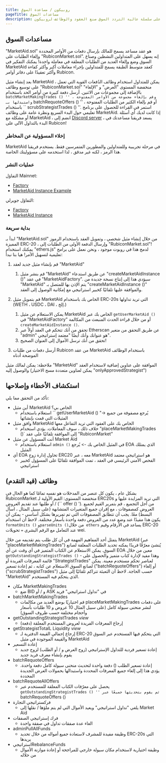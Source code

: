 ```yaml
---
title: روبيكون / مساعدة السوق
pageTitle: مساعدات السوق
description: على سلسلة عالية التردد السوق صنع العقود والوظائف لروبيكون
---
```


## مساعدات السوق

"MarketAid.sol" هو عقد مساعد يسمح للمالك بإرسال دفعات من الأوامر المحددة وإلغاء الطلبات على "RubiconMarket.sol". إنه يسهل على المتداولين النشطين وصناع السوق وضع وإلغاء العديد من الطلبات المعلقة في معاملة واحدة! يمكنك التفكير في MarketAid كعقد متوسط ​​الطبقة يسمح للمتداولين بإجراء معاملات أكبر وأكثر كفاءة وأكثر تعقيدًا على دفاتر أوامر Rubicon.

بعد إنشاء مثيل MarketAid ، يمكن للمتداول استخدام وظائف الدُفعات القوية التي تعمل على توسيع وظائف "RubiconMarket.sol" منخفضة المستوى "العرض" و "الإلغاء" بالإضافة إلى مجموعات من الاثنين. أرسل دفعة كبيرة من أوامر الحد باستخدام `` batchMarketMakingTrades () '' ، وقم بإلغاء مجموعة من الأوامر المفتوحة واستبدلها بـ `` batchRequoteOffers () '' ، أو قم بإلغاء الكثير من الطلبات المفتوحة باستخدام `` scrubStrategistTrades () ''. استمر في القراءة للحصول على برنامج تعليمي حول البدء السريع ونظرة عامة على وظائف MarketAid. إذا كانت لديك أي أسئلة أو مشكلة مع MarketAid ، انضم إلى [Discord server](https://discord.com/invite/E7pS24J) ، يسعد فريقنا مساعدتك في البدء بالتداول الآلي على Rubicon!

### إخلاء المسؤولية عن المخاطر

MarketAid في مرحلة تجريبية وللمتداولين والمطورين المتمرسين فقط. يستخدم فريقنا هذا الرمز ، لكنه غير مدقق ، لذا استخدمه على مسؤوليتك الخاصة.

### عمليات النشر

التفاؤل Mainnet:

- [Factory](https://optimistic.etherscan.io/address/0x267D94C6e67e4436EFfE092b08d040cFF36B2DA7)
- [MarketAid Instance Example](https://optimistic.etherscan.io/address/0x40e20121f46237Ae5d6822fd75847CedD17c449F)

التفاؤل جويرلي:

- [Factory](https://goerli-optimism.etherscan.io/address/0x6838dd21aa01Bde8E600d499A95f9AE02f2bB376)
- [MarketAid Instance](https://goerli-optimism.etherscan.io/address/0xd3757c79df77cfac54501b5dadf7ec47a38e1a65)

### بداية سريعة

ابدأ بـ "MarketAid.sol" من خلال إنشاء مثيل شخصي ، وتمويل العقد باستخدام الرموز المميزة ERC-20 ، وإرسال الدفعة الأولى من الطلبات إلى "RubiconMarket.sol"! يمكنك استخدام "ethers.js" لدمج هذا في روبوت موجود ، ونحن نعمل على برامج تعليمية لتسهيل الأمر! هيا بنا نبدأ:

1. قم بإنشاء مثيل جديد لعقد "MarketAid"
   1. قم بنشر مثيل "MarketAid" عن طريق استدعاء "createMarketAidInstance ()" في عقد "MarketAidFactory". سيؤدي هذا إلى إنتاج نسخة جديدة من "MarketAid" يتم الإذن بها للمتصل بـ "createMarketAidInstance ()" والموافقة عليها تلقائيًا كخبير استراتيجي مع إمكانية الوصول إلى العقد.
2. قم بتمويل مثيل MarketAid الخاص بك باستخدام ERC-20s التي تريد تداولها (WETH ، USDC ، DAI ، إلخ.)

   1. يمكن الاستعلام عن مثيل MarketAid الخاص بك عبر `getUserMarketAid ()` في "MarketAidFactory" أو من خلال قراءة الحدث المنبعث من المكالمة `createMarketAidInstance ()`.
   2. تحقق من أنك تتحكم في العقد أولاً عبر Etherscan عن طريق التحقق من متغير "admin" هو عنوانك وأنك أيضًا "معتمد إستراتيجي".
   3. تحقق من أنك ترسل الأموال إلى العنوان الصحيح!

3. أرسل دفعات من طلبات Rubicon من عقد MarketAid باستخدام الوظائف الموضحة أدناه

ملاحظة: يمكن لمالك مثيل "MarketAid" الموافقة على عناوين إضافية لاستخدام العقد والوصول إليه (يمكن لعناوين متعددة مسح الاختيار "onlyApprovedStrategist")

## استكشاف الأخطاء وإصلاحها

تأكد من التحقق مما يلي:

- أين مثيل MarketAid الخاص بي؟
  - استعلام باستخدام `` getUserMarketAid () "-> يُرجع مصفوفة من جميع المثيلات التي قمت بإنشائها
- وافق مثيل MarketAid الخاص بك على العقود التي تريد التفاعل معها
  - خلاف ذلك ، سوف المعاملات. يؤدي استخدام "placeMarketMakingTrades ()` إلى الموافقة تلقائيًا على عقد "RubiconMarket"
- أنت المسؤول عن مثيل Market Aid
  - استعلام باستخدام `admin ()` في المثيل الخاص بك -> يُرجع EOA الذي يمتلك المثيل
- أي EOA تحاول إدارة زوج ERC20 معه ، عبر MarketAid هو استراتيجي معتمد
  - الفحص الأمني ​​الرئيسي في العقد ، تمت الموافقة تلقائيًا على المسؤول كخبير استراتيجي

## وظائف (قيد التقدم)

بشكل عام ، يكون كل عنصر من المدخلات هو نفسه تمامًا كما هو الحال في RubiconMarket منخفضة المستوى: القيم الأولية لـ ERC20s التي تريد المزايدة عليها و / أو طلبها عند تقديم العروض (`` offer () '). من أجل التجميع ، قم بتمرير القيم لجميع العروض كمصفوفات ، مع إقران جميع المتغيرات المتشابهة (على سبيل المثال ، اسأل البسط) معًا. يجب أن تتطابق المصفوفات التي تم تمريرها بشكل أساسي - يمكن أن يكون هذا مفيدًا عند وضع عدد من العروض دفعة واحدة بأسعار مختلفة. لاحظ أن استخدام `formatUnits ()` و` parseUnits () `من خلال` ethers` يساعد في الأرقام وقيم ERC-20 عند التعامل مع الرقم البشري `=` تحويلات wei.

يتمثل أحد المفاهيم المهمة في أن كل طلب يتم تقديمه من خلال MarketAid (عبر "placeMarketMakingTrades") يُنشئ معرّفًا فريدًا يمكنه تحديد الطلبات المعلقة لصانع السوق. يمكن الاستعلام عن الكتاب المتميز في أي وقت عن أي EOA معين من خلال `getOutstandingStrategistTrades ()` - وهذا مفيد لإدارة كتاب متميز والحصول على قائمة المعرفات الفريدة أو "StrategistTrades" لعناصر تحكم مستخدم معينة. يمكن لصانع السوق الاستعلام عن كتابه ، ثم إعادة تسعير ("batchRequoteOffers") أو إلغاء ("scrubStrategistTrades") حسب الحاجة. لاحظ أن التعبئة تتراكم تلقائيًا إلى مثيل "MarketAid" الذي يتحكم فيه المستخدم.

- مكان MarketMakingTrades
  - ضع BID و / أو ASK في "تداول استراتيجي" فريد
- batchMarketMakingTrades
  - قم اختياريًا بوضع العديد من مكالمات placeMarketMakingTrades على دفعات لنشر منحنى سيولة كامل (على سبيل المثال 10 عروض و 10 طلبات بأسعار وأحجام مختلفة حسب ظروف السوق)
- getOutstandingStrategistTrades _view_
  - إرجاع المعرفات الفريدة لعروض المستخدم المعلقة (دفعة)
- getStrategistTotalL Liquidity _view_
  - إرجاع إجمالي القيمة الدفترية لـ ERC-20 التي يتحكم فيها المستخدم عبر السوق والقيمة الموجودة في مثيل MarketAid
- إعادة التسعير
  - إعادة تسعير فردية للتداول الإستراتيجي (زوج العرض و / أو الطلب) لزوج جديد يقوم بإنشاء معرف فريد جديد
- batchRequoteOffers
  - إعادة تسعير الطلب () دفعة واحدة لتحديث منحنى سيولة كامل دفعة واحدة. يؤدي هذا إلى إلغاء جميع المعرفات المحددة واستبدالها بحمولات العرض الجديدة المحددة
- batchRequoteAllOffers
  - يحصل على معرّفات الكتاب المعلقة للمستخدم عبر `` getOutstandingStrategistTrades () '' ثم يقوم بتحديثها جميعًا عبر `` batchRequoteOffers ()
- فركستراتيجي التجارة
  - يلغي "تداول استراتيجي" ويعيد الأموال التي لم يتم ملؤها / نقلها إلى Market Aid
- فرك إستراتيجي الصفقات
  - الغاء عدة صفقات تداول في صفقة واحدة
- adminPullAllFunds
  - وظيفة مفيدة للمشرف لاستعادة جميع أمواله من خلال تحديد ERC-20s التي يريدها
- استراتيجيRebalanceFunds
  - وظيفة اختيارية لاستخدام مكان سيولة خارجي للمراجحة أو إعادة موازنة الأموال من خلاله